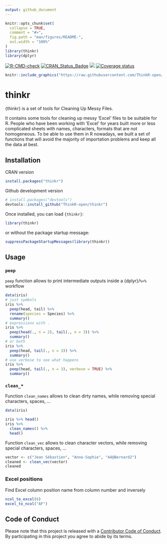 ```yaml
---
output: github_document
---
```


<!-- README.md is generated from README.Rmd. Please edit that file -->

```r
knitr::opts_chunk$set(
  collapse = TRUE,
  comment = "#>",
  fig.path = "man/figures/README-",
  out.width = "100%"
)
library(thinkr)
library(dplyr)
```

<!-- badges: start -->
[![R-CMD-check](https://github.com/ThinkR-open/thinkr/workflows/R-CMD-check/badge.svg)](https://github.com/ThinkR-open/thinkr/actions)
[![CRAN_Status_Badge](http://www.r-pkg.org/badges/version/thinkr)](https://cran.r-project.org/package=thinkr)
[![](http://cranlogs.r-pkg.org/badges/thinkr)](https://cran.r-project.org/package=thinkr)
[![Coverage status](https://codecov.io/gh/ThinkR-open/thinkr/branch/master/graph/badge.svg)](https://codecov.io/github/ThinkR-open/thinkr?branch=master)
<!-- badges: end -->




```r
knitr::include_graphics("https://raw.githubusercontent.com/ThinkR-open/thinkr/master/inst/img/thinkr-hex-thinkr-package.png")
```

# thinkr

{thinkr} is a set of tools for Cleaning Up Messy Files.  

It contains some tools for cleaning up messy 'Excel' files to be suitable for R. People who have been working with 'Excel' for years built more or less complicated sheets with names, characters, formats that are not homogeneous. To be able to use them in R nowadays, we built a set of functions that will avoid the majority of importation problems and keep all the data at best.

## Installation

CRAN version
```r
install.packages("thinkr")
```

Github development version
```r
# install.packages("devtools")
devtools::install_github("ThinkR-open/thinkr")
```

Once installed, you can load `{thinkr}`:

```r
library(thinkr)
```

or without the package startup message:

```r
suppressPackageStartupMessages(library(thinkr))
```

## Usage

### `peep`
`peep` function allows to print intermediate outputs inside a {dplyr}/`%>%` workflow 

```r
data(iris)
# just symbols
iris %>%
  peep(head, tail) %>%
  rename(species = Species) %>%
  summary()
# expressions with .
iris %>%
  peep(head(., n = 2), tail(., n = 3)) %>%
  summary()
# or both
iris %>%
  peep(head, tail(., n = 3)) %>%
  summary()
# use verbose to see what happens
iris %>%
  peep(head, tail(., n = 3), verbose = TRUE) %>%
  summary()
```

### `clean_*`

Function `clean_names` allows to clean dirty names, while removing special characters, spaces, ...

```r
data(iris)

iris %>% head()
iris %>%
  clean_names() %>%
  head()
```

Function `clean_vec` allows to clean character vectors, while removing special characters, spaces, ...

```r
vector <- c("Jean Sébastien", "Anne-Sophie", "44@Bernard2")
cleaned <- clean_vec(vector)
cleaned
```

### Excel positions

Find Excel column position name from column number and inversely

```r
ncol_to_excel(6)
excel_to_ncol("AF")
```

## Code of Conduct

Please note that this project is released with a [Contributor Code of Conduct](https://www.contributor-covenant.org/version/1/0/0/code-of-conduct.html). By participating in this project you agree to abide by its terms.

